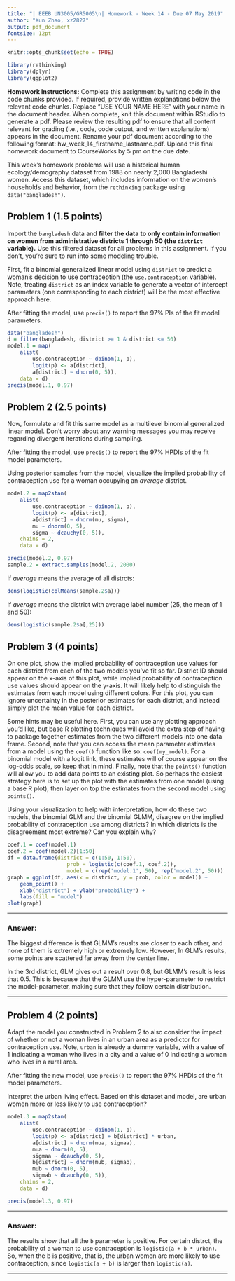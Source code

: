 ---
title: "| EEEB UN3005/GR5005\n| Homework - Week 14 - Due 07 May 2019"
author: "Xun Zhao, xz2827"
output: pdf_document
fontsize: 12pt
---

```{r setup, include = FALSE}

knitr::opts_chunk$set(echo = TRUE)

library(rethinking)
library(dplyr)
library(ggplot2)
```


**Homework Instructions:** Complete this assignment by writing code in the code chunks provided. If required, provide written explanations below the relevant code chunks. Replace "USE YOUR NAME HERE" with your name in the document header. When complete, knit this document within RStudio to generate a pdf. Please review the resulting pdf to ensure that all content relevant for grading (i.e., code, code output, and written explanations) appears in the document. Rename your pdf document according to the following format: hw_week_14_firstname_lastname.pdf. Upload this final homework document to CourseWorks by 5 pm on the due date.  
  
  
This week's homework problems will use a historical human ecology/demography dataset from 1988 on nearly 2,000 Bangladeshi women. Access this dataset, which includes information on the women's households and behavior, from the `rethinking` package using `data("bangladesh")`.


## Problem 1 (1.5 points)

Import the `bangladesh` data and **filter the data to only contain information on women from administrative districts 1 through 50 (the `district` variable).** Use this filtered dataset for all problems in this assignment. If you don't, you're sure to run into some modeling trouble.

First, fit a binomial generalized linear model using `district` to predict a woman's decision to use contraception (the `use.contraception` variable). Note, treating `district` as an index variable to generate a vector of intercept parameters (one corresponding to each district) will be the most effective approach here.

After fitting the model, use `precis()` to report the 97% PIs of the fit model parameters.

```{r}
data("bangladesh")
d = filter(bangladesh, district >= 1 & district <= 50)
model.1 = map(
	alist(
		use.contraception ~ dbinom(1, p),
		logit(p) <- a[district],
		a[district] ~ dnorm(0, 5)),
	data = d)
precis(model.1, 0.97)
```


## Problem 2 (2.5 points)

Now, formulate and fit this same model as a multilevel binomial generalized linear model. Don't worry about any warning messages you may receive regarding divergent iterations during sampling.

After fitting the model, use `precis()` to report the 97% HPDIs of the fit model parameters. 

Using posterior samples from the model, visualize the implied probability of contraception use for a woman occupying an *average* district.

```{r, results = 'hide'}
model.2 = map2stan(
	alist(
		use.contraception ~ dbinom(1, p),
		logit(p) <- a[district],
		a[district] ~ dnorm(mu, sigma),
		mu ~ dnorm(0, 5),
		sigma ~ dcauchy(0, 5)),
	chains = 2,
	data = d)
```
```{r}
precis(model.2, 0.97)
sample.2 = extract.samples(model.2, 2000)
```
If *average* means the average of all distrcts:

```{r}
dens(logistic(colMeans(sample.2$a)))
```

If *average* means the district with average label number (25, the mean of 1 and 50):

```{r}
dens(logistic(sample.2$a[,25]))
```

## Problem 3 (4 points)

On one plot, show the implied probability of contraception use values for each district from each of the two models you've fit so far. District ID should appear on the x-axis of this plot, while implied probability of contraception use values should appear on the y-axis. It will likely help to distinguish the estimates from each model using different colors. For this plot, you can ignore uncertainty in the posterior estimates for each district, and instead simply plot the mean value for each district. 

Some hints may be useful here. First, you can use any plotting approach you'd like, but base R plotting techniques will avoid the extra step of having to package together estimates from the two different models into one data frame. Second, note that you can access the mean parameter estimates from a model using the `coef()` function like so: `coef(my_model)`. For a binomial model with a logit link, these estimates will of course appear on the log-odds scale, so keep that in mind. Finally, note that the `points()` function will allow you to add data points to an existing plot. So perhaps the easiest strategy here is to set up the plot with the estimates from one model (using a base R plot), then layer on top the estimates from the second model using `points()`.

Using your visualization to help with interpretation, how do these two models, the binomial GLM and the binomial GLMM, disagree on the implied probability of contraception use among districts? In which districts is the disagreement most extreme? Can you explain why?

```{r}
coef.1 = coef(model.1)
coef.2 = coef(model.2)[1:50]
df = data.frame(district = c(1:50, 1:50), 
				   prob = logistic(c(coef.1, coef.2)),
				   model = c(rep('model.1', 50), rep('model.2', 50)))
graph = ggplot(df, aes(x = district, y = prob, color = model)) + 
	geom_point() +
	xlab("district") + ylab("probability") + 
	labs(fill = "model")
plot(graph)
```

---

### Answer: 

The biggest difference is that GLMM's reuslts are closer to each other, and none of them is extremely high or extremely low. However, In GLM's results, some points are scattered far away from the center line.

In the 3rd district, GLM gives out a result over 0.8, but GLMM's result is less that 0.5. This is because that the GLMM use the hyper-parameter to restrict the model-parameter, making sure that they follow certain distribution.

---

## Problem 4 (2 points)

Adapt the model you constructed in Problem 2 to also consider the impact of whether or not a woman lives in an urban area as a predictor for contraception use. Note, `urban` is already a dummy variable, with a value of 1 indicating a woman who lives in a city and a value of 0 indicating a woman who lives in a rural area.

After fitting the new model, use `precis()` to report the 97% HPDIs of the fit model parameters. 

Interpret the urban living effect. Based on this dataset and model, are urban women more or less likely to use contraception?

```{r, results = 'hide'}
model.3 = map2stan(
	alist(
		use.contraception ~ dbinom(1, p),
		logit(p) <- a[district] + b[district] * urban,
		a[district] ~ dnorm(mua, sigmaa),
		mua ~ dnorm(0, 5),
		sigmaa ~ dcauchy(0, 5),
		b[district] ~ dnorm(mub, sigmab),
		mub ~ dnorm(0, 5),
		sigmab ~ dcauchy(0, 5)),
	chains = 2,
	data = d)
```
```{r}
precis(model.3, 0.97)
```

---

### Answer:

The results show that all the `b` parameter is positive. For certain distrct, the probability of a woman to use contraception is `logistic(a + b * urban)`. So, when the b is positive, that is, the urban women are more likely to use contraception, since `logistic(a + b)` is larger than `logistic(a)`.

---